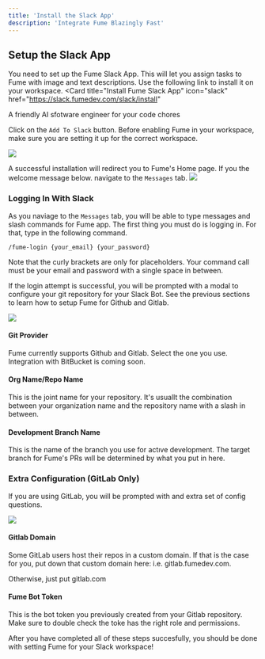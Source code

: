 ```yaml
---
title: 'Install the Slack App'
description: 'Integrate Fume Blazingly Fast'
---
```


## Setup the Slack App

You need to set up the Fume Slack App. This will let you assign tasks to Fume with image and text descriptions. Use the following link to install it on your workspace.
<Card
  title="Install Fume Slack App"
  icon="slack"
  href="https://slack.fumedev.com/slack/install"
>
  A friendly AI sfotware engineer for your code chores
</Card>

Click on the `Add To Slack` button. Before enabling Fume in your workspace, make sure you are setting it up for the correct workspace.

<img
src="images/slack1.png"
/>

A successful installation will redirect you to Fume's Home page. If you the welcome message below. navigate to the `Messages` tab.
<img src="images/slack2.png"/>

### Logging In With Slack

As you naviage to the `Messages` tab, you will be able to type messages and slash commands for Fume app. The first thing you must do is logging in. For that, type in the following command.

`/fume-login {your_email} {your_password}`

Note that the curly brackets are only for placeholders. Your command call must be your email and password with a single space in between.

If the login attempt is successful, you will be prompted with a modal to configure your git repository for your Slack Bot. See the previous sections to learn how to setup Fume for Github and Gitlab.

<img src="images/slack3.png"/>

#### Git Provider

Fume currently supports Github and Gitlab. Select the one you use. Integration with BitBucket is coming soon.

#### Org Name/Repo Name

This is the joint name for your repository. It's usuallt the combination between your organization name and the repository name with a slash in between.

#### Development Branch Name
This is the name of the branch you use for actıve development. The target branch for Fume's PRs wıll be determined by what you put in here.

### Extra Configuration (GitLab Only)

If you are using GitLab, you will be prompted with and extra set of config questions. 

<img src="images/slack4.png"/>

#### Gitlab Domain

Some GitLab users host their repos in a custom domain. If that is the case for you, put down that custom domain here: i.e. gitlab.fumedev.com. 

Otherwise, just put gitlab.com

#### Fume Bot Token

This is the bot token you previously created from your Gitlab repository. Make sure to double check the toke has the right role and permissions.

After you have completed all of these steps succesfully, you should be done with setting Fume for your Slack workspace!


